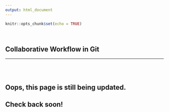```yaml
---
output: html_document
---
```


```r
knitr::opts_chunk$set(echo = TRUE)
```

<br>

## Collaborative Workflow in Git
***

<br>
<br>

## Oops, this page is still being updated. 

## Check back soon!